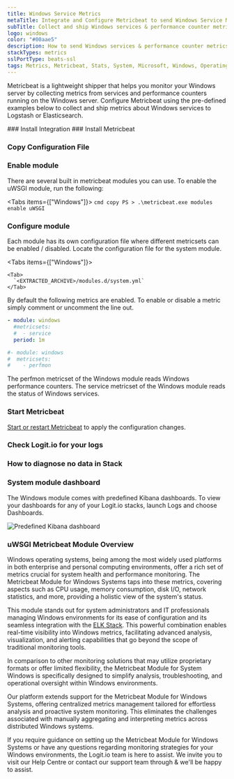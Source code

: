 ```yaml
---
title: Windows Service Metrics
metaTitle: Integrate and Configure Metricbeat to send Windows Service Metrics
subTitle: Collect and ship Windows services & performance counter metrics to Logstash and Elasticsearch
logo: windows
color: "#00aae5"
description: How to send Windows services & performance counter metrics to your Hosted ELK Logstash instance. Configure Metricbeat to send Windows metrics to Logstash.
stackTypes: metrics
sslPortType: beats-ssl
tags: Metrics, Metricbeat, Stats, System, Microsoft, Windows, Operating System Monitor, Module
---
```


Metricbeat is a lightweight shipper that helps you monitor your Windows server 
by collecting metrics from services and performance counters running on the 
Windows server. Configure Metricbeat using the pre-defined examples below to 
collect and ship metrics about Windows services to Logstash or Elasticsearch.

<Steps>
  ### Install Integration
  <InstallIntegration/>
  ### Install Metricbeat

  <InstallBeat beatname="metricbeat" />

  ### Copy Configuration File

  <MetricbeatOutput />

  ### Enable module

  There are several built in metricbeat modules you can use. To enable the uWSGI module, run the following:

  <Tabs items={["Windows"]}>
    <Tab>
      ```cmd copy
      PS > .\metricbeat.exe modules enable uWSGI
      ```
    </Tab>
  </Tabs>

  ### Configure module

  Each module has its own configuration file where different metricsets can be enabled / disabled. Locate the configuration file for the system module.

  <Tabs items={["Windows"]}>

    <Tab>
      `<EXTRACTED_ARCHIVE>/modules.d/system.yml`
    </Tab>
  </Tabs>

  By default the following metrics are enabled. To enable or disable a metric simply comment or uncomment the line out.

  ```yaml copy
  - module: windows
    #metricsets:
    #  - service
    period: 1m

  #- module: windows
  #  metricsets:
  #    - perfmon
  ```

  The perfmon metricset of the Windows module reads Windows performance counters.
  The service metricset of the Windows module reads the status of Windows services.

  ### Start Metricbeat

  [Start or restart Metricbeat](https://www.elastic.co/guide/en/beats/metricbeat/master/metricbeat-starting.html) 
  to apply the configuration changes.

  ### Check Logit.io for your logs

  <LaunchStack utmMedium="logs" utmCampaign="windows_metricbeat" source="metrics_windows" />

  ### How to diagnose no data in Stack

  <DiagnoseNoData />

  ### System module dashboard

  The Windows module comes with predefined Kibana dashboards. To view your dashboards for any of your Logit.io stacks, launch Logs and choose Dashboards.

  ![Predefined Kibana dashboard](@/images/integrations/metricbeats/metricbeat_module_windows.png)

</Steps>

### uWSGI Metricbeat Module Overview

Windows operating systems, being among the most widely used platforms in both enterprise and personal computing environments, offer a rich set of metrics crucial 
for system health and performance monitoring. The Metricbeat Module for Windows Systems taps into these metrics, covering aspects such as CPU usage, memory consumption, 
disk I/O, network statistics, and more, providing a holistic view of the system's status.

This module stands out for system administrators and IT professionals managing Windows environments for its ease of configuration and its seamless integration with the 
[ELK Stack](https://logit.io/blog/post/elk-stack-guide/). This powerful combination enables real-time visibility into Windows metrics, facilitating 
advanced analysis, visualization, and alerting capabilities that go beyond the scope of traditional monitoring tools.

In comparison to other monitoring solutions that may utilize proprietary formats or offer limited flexibility, the Metricbeat Module for System Windows is specifically 
designed to simplify analysis, troubleshooting, and operational oversight within Windows environments.

Our platform extends support for the Metricbeat Module for Windows Systems, offering centralized metrics management tailored for effortless analysis and proactive system 
monitoring. This eliminates the challenges associated with manually aggregating and interpreting metrics across distributed Windows systems.

If you require guidance on setting up the Metricbeat Module for Windows Systems or have any questions regarding monitoring strategies for your Windows environments, 
the Logit.io team is here to assist. We invite you to visit our Help Centre or contact our support team through <IntercomButton text="live chat" /> & we'll be happy to assist.